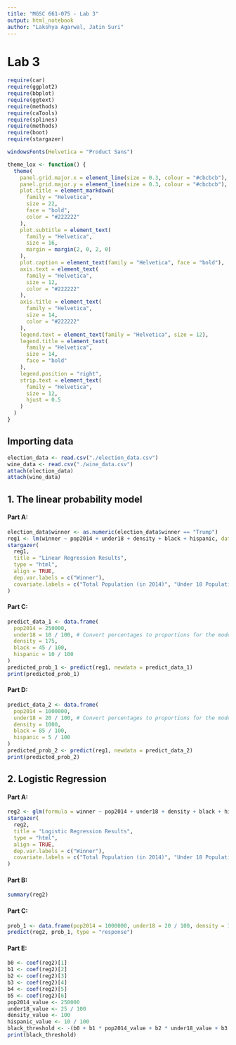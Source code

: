 ```yaml
---
title: "MGSC 661-075 - Lab 3"
output: html_notebook
author: "Lakshya Agarwal, Jatin Suri"
---
```


# Lab 3

```r
require(car)
require(ggplot2)
require(bbplot)
require(ggtext)
require(methods)
require(caTools)
require(splines)
require(methods)
require(boot)
require(stargazer)

windowsFonts(Helvetica = "Product Sans")
```

```r
theme_lox <- function() {
  theme(
    panel.grid.major.x = element_line(size = 0.3, colour = "#cbcbcb"),
    panel.grid.major.y = element_line(size = 0.3, colour = "#cbcbcb"),
    plot.title = element_markdown(
      family = "Helvetica",
      size = 22,
      face = "bold",
      color = "#222222"
    ),
    plot.subtitle = element_text(
      family = "Helvetica",
      size = 16,
      margin = margin(2, 0, 2, 0)
    ),
    plot.caption = element_text(family = "Helvetica", face = "bold"),
    axis.text = element_text(
      family = "Helvetica",
      size = 12,
      color = "#222222"
    ),
    axis.title = element_text(
      family = "Helvetica",
      size = 14,
      color = "#222222"
    ),
    legend.text = element_text(family = "Helvetica", size = 12),
    legend.title = element_text(
      family = "Helvetica",
      size = 14,
      face = "bold"
    ),
    legend.position = "right",
    strip.text = element_text(
      family = "Helvetica",
      size = 12,
      hjust = 0.5
    )
  )
}
```

## Importing data

```r
election_data <- read.csv("./election_data.csv")
wine_data <- read.csv("./wine_data.csv")
attach(election_data)
attach(wine_data)
```
## 1. The linear probability model

#### Part A:

```r
election_data$winner <- as.numeric(election_data$winner == "Trump")
reg1 <- lm(winner ~ pop2014 + under18 + density + black + hispanic, data = election_data)
stargazer(
  reg1,
  title = "Linear Regression Results",
  type = "html",
  align = TRUE,
  dep.var.labels = c("Winner"),
  covariate.labels = c("Total Population (in 2014)", "Under 18 Population", "Population Density", "Black Population", "Hispanic Population")
)
```

#### Part C:

```r
predict_data_1 <- data.frame(
  pop2014 = 250000,
  under18 = 10 / 100, # Convert percentages to proportions for the model
  density = 175,
  black = 45 / 100,
  hispanic = 10 / 100
)
predicted_prob_1 <- predict(reg1, newdata = predict_data_1)
print(predicted_prob_1)
```

#### Part D:

```r
predict_data_2 <- data.frame(
  pop2014 = 1000000,
  under18 = 20 / 100, # Convert percentages to proportions for the model
  density = 1000,
  black = 85 / 100,
  hispanic = 5 / 100
)
predicted_prob_2 <- predict(reg1, newdata = predict_data_2)
print(predicted_prob_2)
```

## 2. Logistic Regression

#### Part A:

```r
reg2 <- glm(formula = winner ~ pop2014 + under18 + density + black + hispanic, data = election_data, family = "binomial")
stargazer(
  reg2,
  title = "Logistic Regression Results",
  type = "html",
  align = TRUE,
  dep.var.labels = c("Winner"),
  covariate.labels = c("Total Population (in 2014)", "Under 18 Population", "Population Density", "Black Population", "Hispanic Population")
)
```

#### Part B:

```r
summary(reg2)
```

#### Part C:

```r
prob_1 <- data.frame(pop2014 = 1000000, under18 = 20 / 100, density = 1000, black = 85 / 100, hispanic = 5 / 100)
predict(reg2, prob_1, type = "response")
```

#### Part E:

```r
b0 <- coef(reg2)[1]
b1 <- coef(reg2)[2]
b2 <- coef(reg2)[3]
b3 <- coef(reg2)[4]
b4 <- coef(reg2)[5]
b5 <- coef(reg2)[6]
pop2014_value <- 250000
under18_value <- 25 / 100
density_value <- 100
hispanic_value <- 10 / 100
black_threshold <- -(b0 + b1 * pop2014_value + b2 * under18_value + b3 * density_value + b5 * hispanic_value) / b4
print(black_threshold)
```
